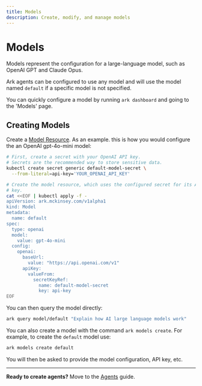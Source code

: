 ```yaml
---
title: Models
description: Create, modify, and manage models
---
```


# Models

Models represent the configuration for a large-language model, such as OpenAI GPT and Claude Opus.

Ark agents can be configured to use any model and will use the model named `default` if a specific model is not specified.

You can quickly configure a model by running `ark dashboard` and going to the 'Models' page.

## Creating Models

Create a [Model Resource](../../reference/resources/models.mdx). As an example. this is how you would configure the an OpenAI gpt-4o-mini model:

```bash
# First, create a secret with your OpenAI API key.
# Secrets are the recommended way to store sensitive data.
kubectl create secret generic default-model-secret \
  --from-literal=api-key='YOUR_OPENAI_API_KEY'

# Create the model resource, which uses the configured secret for its API
# key.
cat <<EOF | kubectl apply -f -
apiVersion: ark.mckinsey.com/v1alpha1
kind: Model
metadata:
  name: default
spec:
  type: openai
  model:
    value: gpt-4o-mini
  config:
    openai:
      baseUrl:
        value: "https://api.openai.com/v1"
      apiKey:
        valueFrom:
          secretKeyRef:
            name: default-model-secret
            key: api-key
EOF
```

You can then query the model directly:

```bash
ark query model/default "Explain how AI large language models work"
```

You can also create a model with the command `ark models create`. For example, to create the `default` model use:

```bash
ark models create default
```

You will then be asked to provide the model configuration, API key, etc.

---

**Ready to create agents?** Move to the [Agents](/user-guide/agents) guide.

